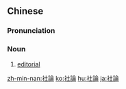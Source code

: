 {{also|社论}}
==Chinese==
{{zh-forms|s=社论}}

===Pronunciation===
{{zh-pron
|m=shèlùn
|c=se5 leon6
|mn=qz:siǎ-lūn/tw,xm,zz:siā-lūn
|cat=n
}}

===Noun===
{{zh-noun}}

# [[editorial]] {{gloss|in a newspaper}}

{{zh-cat|Intermediate}}

[[zh-min-nan:社論]]
[[ko:社論]]
[[hu:社論]]
[[ja:社論]]